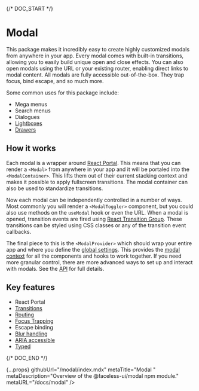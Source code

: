 
{/* DOC_START */}

# Modal

<PackageInfo packageSlug="modal" />

This package makes it incredibly easy to create highly customized modals from anywhere in your app. Every modal comes with built-in transitions, allowing you to easily build unique open and close effects. You can also open modals using the URL or your existing router, enabling direct links to modal content. All modals are fully accessible out-of-the-box. They trap focus, bind escape, and so much more.

Some common uses for this package include:

- Mega menus
- Search menus
- Dialogues
- [Lightboxes](/docs/modal/examples/lightbox)
- [Drawers](/docs/modal/examples/drawer)

## How it works

Each modal is a wrapper around [React Portal](https://reactjs.org/docs/portals.html). This means that you can render a `<Modal>` from anywhere in your app and it will be portaled into the `<ModalContainer>`. This lifts them out of their current stacking context and makes it possible to apply fullscreen transitions. The modal container can also be used to standardize transitions.

Now each modal can be independently controlled in a number of ways. Most commonly you will render a `<ModalToggler>` component, but you could also use methods on the `useModal` hook or even the URL. When a modal is opened, transition events are fired using [React Transition Group](https://reactcommunity.org/react-transition-group). These transitions can be styled using CSS classes or any of the transition event callbacks.

The final piece to this is the `<ModalProvider>` which should wrap your entire app and where you define the [global settings](/docs/modal/api#modalprovider-props). This provides the [modal context](/docs/modal/api#modalprovider-context) for all the components and hooks to work together. If you need more granular control, there are more advanced ways to set up and interact with modals. See the [API](/docs/modal/api) for full details.

## Key features

- React Portal
- [Transitions](/docs/modal/setup#transitions)
- [Routing](/docs/modal/routing)
- [Focus Trapping](/docs/modal/api#trapFocus)
- Escape binding
- [Blur handling](/docs/modal/api#closeOnBlur)
- [ARIA accessible](/docs/modal/api#accessibility)
- [Typed](/docs/modal/api#typescript)

{/* DOC_END */}

  {...props}
  githubUrl="/modal/index.mdx"
  metaTitle="Modal "
  metaDescription="Overview of the @faceless-ui/modal npm module."
  metaURL="/docs/modal"
/>
